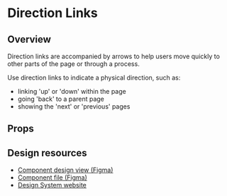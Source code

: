 
<Meta of={DirectionLinks} />

# Direction Links

## Overview

Direction links are accompanied by arrows to help users move quickly to other parts of the page or through a process.

Use direction links to indicate a physical direction, such as:

<ul>
    <li>linking 'up' or 'down' within the page</li>
    <li>going 'back' to a parent page</li>
    <li>showing the 'next' or 'previous' pages</li>
</ul>

<Primary />

## Props

<Controls />

## Design resources

-   <a className="figma-link" href={figmaLinks.directionLinks.design} target="_blank" rel="noopener noreferrer">
        Component design view (Figma)
    </a>
-   <a className="figma-link" href={figmaLinks.directionLinks.file} target="_blank" rel="noopener noreferrer">
        Component file (Figma)
    </a>
-   <a className="figma-link" href={figmaLinks.directionLinks.ds} target="_blank" rel="noopener noreferrer">
        Design System website
    </a>
